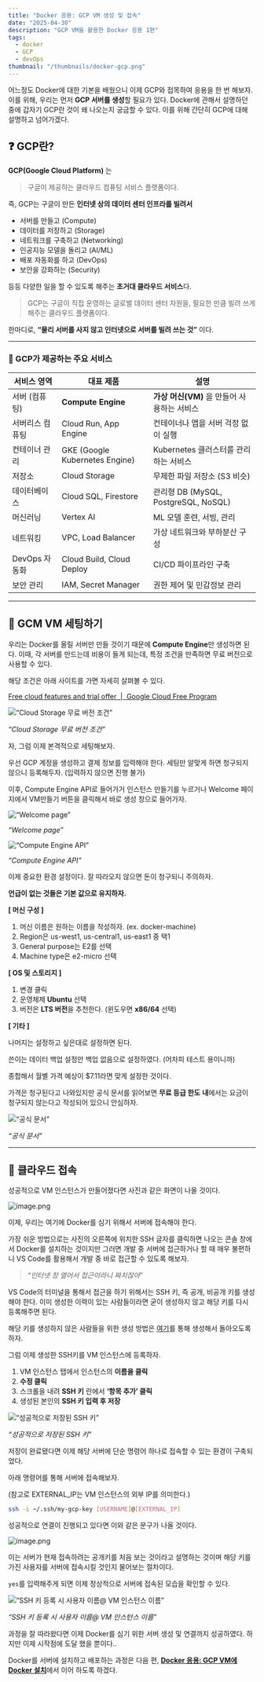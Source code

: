 ```yaml
---
title: "Docker 응용: GCP VM 생성 및 접속"
date: "2025-04-30"
description: "GCP VM을 활용한 Docker 응용 1편"
tags:
  - docker
  - GCP
  - devOps
thumbnail: "/thumbnails/docker-gcp.png"
---
```


어느정도 Docker에 대한 기본을 배웠으니 이제 GCP와 접목하여 응용을 한 번 해보자. 이를 위해, 우리는 먼저 **GCP 서버를 생성**할 필요가 있다. Docker에 관해서 설명하던 중에 갑자기 GCP란 것이 왜 나오는지 궁금할 수 있다. 이를 위해 간단히 GCP에 대해 설명하고 넘어가겠다.

## ❓ GCP란?

**GCP(Google Cloud Platform)** 는

> 구글이 제공하는 클라우드 컴퓨팅 서비스 플랫폼이다.
> 

즉, GCP는 구글이 만든 **인터넷 상의 데이터 센터 인프라를 빌려서**

- 서버를 만들고 (Compute)
- 데이터를 저장하고 (Storage)
- 네트워크를 구축하고 (Networking)
- 인공지능 모델을 돌리고 (AI/ML)
- 배포 자동화를 하고 (DevOps)
- 보안을 강화하는 (Security)

등등 다양한 일을 할 수 있도록 해주는 **초거대 클라우드 서비스**다.

> GCP는 구글이 직접 운영하는 글로벌 데이터 센터 자원을, 필요한 만큼 빌려 쓰게 해주는 클라우드 플랫폼이다.
> 

한마디로, **“물리 서버를 사지 않고 인터넷으로 서버를 빌려 쓰는 것”** 이다.

---

### 🔹 GCP가 제공하는 주요 서비스

| 서비스 영역 | 대표 제품 | 설명 |
| --- | --- | --- |
| 서버 (컴퓨팅) | **Compute Engine** | **가상 머신(VM)** 을 만들어 사용하는 서비스 |
| 서버리스 컴퓨팅 | Cloud Run, App Engine | 컨테이너나 앱을 서버 걱정 없이 실행 |
| 컨테이너 관리 | GKE (Google Kubernetes Engine) | Kubernetes 클러스터를 관리하는 서비스 |
| 저장소 | Cloud Storage | 무제한 파일 저장소 (S3 비슷) |
| 데이터베이스 | Cloud SQL, Firestore | 관리형 DB (MySQL, PostgreSQL, NoSQL) |
| 머신러닝 | Vertex AI | ML 모델 훈련, 서빙, 관리 |
| 네트워킹 | VPC, Load Balancer | 가상 네트워크와 부하분산 구성 |
| DevOps 자동화 | Cloud Build, Cloud Deploy | CI/CD 파이프라인 구축 |
| 보안 관리 | IAM, Secret Manager | 권한 제어 및 민감정보 관리 |

---

## 🔧 GCM VM 세팅하기

우리는 Docker를 올릴 서버만 만들 것이기 때문에 **Compute Engine**만 생성하면 된다. 이때, 각 서버를 만드는데 비용이 들게 되는데, 특정 조건을 만족하면 무료 버전으로 사용할 수 있다.

해당 조건은 아래 사이트를 가면 자세히 살펴볼 수 있다.

[Free cloud features and trial offer  |  Google Cloud Free Program](https://cloud.google.com/free/docs/free-cloud-features#free-tier-usage-limits)

![*“Cloud Storage 무료 버전 조건”*](/images/docker-gcp/01/image.png)

*“Cloud Storage 무료 버전 조건”*

자, 그럼 이제 본격적으로 세팅해보자.

우선 GCP 계정을 생성하고 결제 정보를 입력해야 한다. 세팅만 알맞게 하면 청구되지 않으니 등록해두자. (입력하지 않으면 진행 불가)

이후, Compute Engine API로 들어가거 인스턴스 만들기를 누르거나 Welcome 페이지에서 VM만들기 버튼을 클릭해서 바로 생성 창으로 들어가자.

![*“Welcome page”*](/images/docker-gcp/01/image1.png)

*“Welcome page”*

![*“Compute Engine API”*](/images/docker-gcp/01/image2.png)

*“Compute Engine API”*

이제 중요한 환경 설정이다. 잘 따라오지 않으면 돈이 청구되니 주의하자. 

**언급이 없는 것들은 기본 값으로 유지하자.**

**[ 머신 구성 ]**

1. 머신 이름은 원하는 이름을 작성하자. (ex. docker-machine)
2. Region은 us-west1, us-central1, us-east1 중 택1
3. General purpose는 E2를 선택
4. Machine type은 e2-micro 선택

**[ OS 및 스토리지 ]**

1. 변경 클릭
2. 운영체제 **Ubuntu** 선택
3. 버전은 **LTS 버전**을 추천한다. (윈도우면 **x86/64** 선택)

**[ 기타 ]**

나머지는 설정하고 싶은대로 설정하면 된다.

쓴이는 데이터 백업 설정만 백업 없음으로 설정하였다. (어차피 테스트 용이니까)

종합해서 월별 가격 예상이 $7.11라면 맞게 설정한 것이다.

가격은 청구된다고 나와있지만 공식 문서를 읽어보면 **무료 등급 한도** **내**에서는 요금이 청구되지 않는다고 작성되어 있으니 안심하자.

![*“공식 문서”*](/images/docker-gcp/01/image3.png)

*“공식 문서”*

---

## 📡 클라우드 접속

성공적으로 VM 인스턴스가 만들어졌다면 사진과 같은 화면이 나올 것이다.

![image.png](/images/docker-gcp/01/image4.png)

이제, 우리는 여기에 Docker를 심기 위해서 서버에 접속해야 한다.

가장 쉬운 방법으로는 사진의 오른쪽에 위치한 SSH 글자를 클릭하면 나오는 콘솔 창에서 Docker를 설치하는 것이지만 그러면 개발 중 서버에 접근하거나 할 때 매우 불편하니 VS Code를 활용해서 개발 중 바로 접근할 수 있도록 해보자.

> “*인터넷 창 열어서 접근이라니 짜치잖아*”
> 

VS Code의 터미널을 통해서 접근을 하기 위해서는 SSH 키, 즉 공개, 비공개 키를 생성해야 한다. 이미 생성한 이력이 있는 사람들이라면 굳이 생성하지 않고 해당 키를 다시 등록해주면 된다.

해당 키를 생성하지 않은 사람들을 위한 생성 방법은 [여기](https://muring-blog.vercel.app/create-ssh-key)를 통해 생성해서 돌아오도록 하자.

그럼 이제 생성한 SSH키를 VM 인스턴스에 등록하자.

1. VM 인스턴스 탭에서 인스턴스의 **이름을 클릭**
2. **수정 클릭**
3. 스크롤을 내려 **SSH 키** 란에서 **‘항목 추가’ 클릭**
4. 생성된 본인의 **SSH 키 입력 후 저장**

![*“성공적으로 저장된 SSH 키”*](/images/docker-gcp/01/image5.png)

*“성공적으로 저장된 SSH 키”*

저장이 완료됐다면 이제 해당 서버에 단순 명령어 하나로 접속할 수 있는 환경이 구축되었다.

아래 명령어를 통해 서버에 접속해보자.

(참고로 EXTERNAL_IP는 VM 인스턴스의 외부 IP를 의미한다.)

```bash
ssh -i ~/.ssh/my-gcp-key [USERNAME]@[EXTERNAL_IP]
```

성공적으로 연결이 진행되고 있다면 이와 같은 문구가 나올 것이다.

![image.png](/images/docker-gcp/01/image6.png)

이는 서버가 현재 접속하려는 공개키를 처음 보는 것이라고 설명하는 것이며 해당 키를 가진 사용자를 서버에 접속시킬 것인지 물어보는 절차이다.

`yes`를 입력해주게 되면 이제 정상적으로 서버에 접속된 모습을 확인할 수 있다.

![*“SSH 키 등록 시 사용자 이름@ VM 인스턴스 이름”*](/images/docker-gcp/01/image7.png)

*“SSH 키 등록 시 사용자 이름@ VM 인스턴스 이름”*

과정을 잘 따라왔다면 이제 Docker를 심기 위한 서버 생성 및 연결까지 성공하였다. 하지만 이제 시작점에 도달 했을 뿐이다..

Docker를 서버에 설치하고 배포하는 과정은 다음 편, [**Docker 응용: GCP VM에 Docker 설치**](http://localhost:3001/docker-gcp-02-docker-installation)에서 이어 하도록 하겠다.